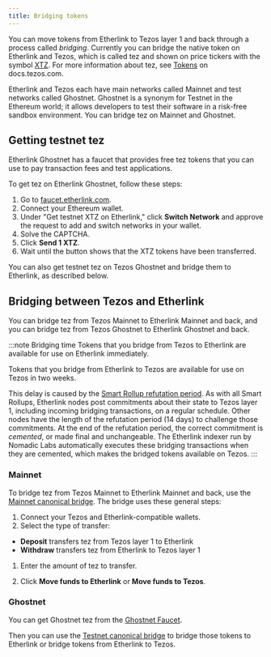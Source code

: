 ```yaml
---
title: Bridging tokens
---
```



You can move tokens from Etherlink to Tezos layer 1 and back through a process called _bridging_.
Currently you can bridge the native token on Etherlink and Tezos, which is called tez and shown on price tickers with the symbol [XTZ](https://coinmarketcap.com/currencies/tezos/).
For more information about tez, see [Tokens](https://docs.tezos.com/architecture/tokens) on docs.tezos.com.

Etherlink and Tezos each have main networks called Mainnet and test networks called Ghostnet.
Ghostnet is a synonym for Testnet in the Ethereum world; it allows developers to test their software in a risk-free sandbox environment.
You can bridge tez on Mainnet and Ghostnet.

## Getting testnet tez

Etherlink Ghostnet has a faucet that provides free tez tokens that you can use to pay transaction fees and test applications.

To get tez on Etherlink Ghostnet, follow these steps:

1. Go to [faucet.etherlink.com](https://faucet.etherlink.com/).
2. Connect your Ethereum wallet.
3. Under "Get testnet XTZ on Etherlink," click **Switch Network** and approve the request to add and switch networks in your wallet.
4. Solve the CAPTCHA.
5. Click **Send 1 XTZ**.
6. Wait until the button shows that the XTZ tokens have been transferred.

You can also get testnet tez on Tezos Ghostnet and bridge them to Etherlink, as described below.

## Bridging between Tezos and Etherlink

You can bridge tez from Tezos Mainnet to Etherlink Mainnet and back, and you can bridge tez from Tezos Ghostnet to Etherlink Ghostnet and back.

:::note Bridging time
Tokens that you bridge from Tezos to Etherlink are available for use on Etherlink immediately.

Tokens that you bridge from Etherlink to Tezos are available for use on Tezos in two weeks.

This delay is caused by the [Smart Rollup refutation period](https://docs.tezos.com/architecture/smart-rollups#refutation-periods).
As with all Smart Rollups, Etherlink nodes post commitments about their state to Tezos layer 1, including incoming bridging transactions, on a regular schedule.
Other nodes have the length of the refutation period (14 days) to challenge those commitments.
At the end of the refutation period, the correct commitment is _cemented_, or made final and unchangeable.
The Etherlink indexer run by Nomadic Labs automatically executes these bridging transactions when they are cemented, which makes the bridged tokens available on Tezos.
:::

### Mainnet

To bridge tez from Tezos Mainnet to Etherlink Mainnet and back, use the [Mainnet canonical bridge](https://bridge.etherlink.com/).
The bridge uses these general steps:

1. Connect your Tezos and Etherlink-compatible wallets.
1. Select the type of transfer:

  - **Deposit** transfers tez from Tezos layer 1 to Etherlink
  - **Withdraw** transfers tez from Etherlink to Tezos layer 1

1. Enter the amount of tez to transfer.

1. Click **Move funds to Etherlink** or **Move funds to Tezos**.

### Ghostnet

You can get Ghostnet tez from the [Ghostnet Faucet](https://faucet.ghostnet.teztnets.com/).

Then you can use the [Testnet canonical bridge](https://bridge-xi.vercel.app/) to bridge those tokens to Etherlink or bridge tokens from Etherlink to Tezos.
